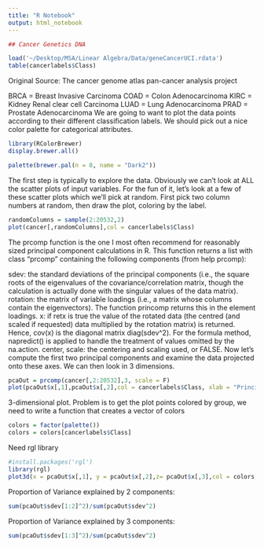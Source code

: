 ```yaml
---
title: "R Notebook"
output: html_notebook
---
```



```r
## Cancer Genetics DNA

load('~/Desktop/MSA/Linear Algebra/Data/geneCancerUCI.rdata')
table(cancerlabels$Class)
```

Original Source: The cancer genome atlas pan-cancer analysis project

BRCA = Breast Invasive Carcinoma
COAD = Colon Adenocarcinoma
KIRC = Kidney Renal clear cell Carcinoma
LUAD = Lung Adenocarcinoma
PRAD = Prostate Adenocarcinoma
We are going to want to plot the data points according to their different classification labels. We should pick out a nice color palette for categorical attributes.

```r
library(RColorBrewer)
display.brewer.all()
```


```r
palette(brewer.pal(n = 8, name = "Dark2"))
```

The first step is typically to explore the data. Obviously we can’t look at ALL the scatter plots of input variables. For the fun of it, let’s look at a few of these scatter plots which we’ll pick at random. First pick two column numbers at random, then draw the plot, coloring by the label.


```r
randomColumns = sample(2:20532,2)
plot(cancer[,randomColumns],col = cancerlabels$Class)
```

The prcomp function is the one I most often recommend for reasonably sized principal component calculations in R. This function returns a list with class “prcomp” containing the following components (from help prcomp):

sdev: the standard deviations of the principal components (i.e., the square roots of the eigenvalues of the covariance/correlation matrix, though the calculation is actually done with the singular values of the data matrix).
rotation: the matrix of variable loadings (i.e., a matrix whose columns contain the eigenvectors). The function princomp returns this in the element loadings.
x: if retx is true the value of the rotated data (the centred (and scaled if requested) data multiplied by the rotation matrix) is returned. Hence, cov(x) is the diagonal matrix diag(sdev^2). For the formula method, napredict() is applied to handle the treatment of values omitted by the na.action.
center, scale: the centering and scaling used, or FALSE.
Now let’s compute the first two principal components and examine the data projected onto these axes. We can then look in 3 dimensions.

```r

pcaOut = prcomp(cancer[,2:20532],3, scale = F)
plot(pcaOut$x[,1],pcaOut$x[,2],col = cancerlabels$Class, xlab = "Principal Component 1", ylab = "Principal Component 2", main = 'Genetic Samples Projected into 2-dimensions')
```

3-dimensional plot. Problem is to get the plot points colored by group, we need to write a function that creates a vector of colors

```r
colors = factor(palette())
colors = colors[cancerlabels$Class]
```

Need rgl library
```r
#install.packages('rgl')
library(rgl)
plot3d(x = pcaOut$x[,1], y = pcaOut$x[,2],z= pcaOut$x[,3],col = colors, xlab = "Principal Component 1", ylab = "Principal Component 2", zlab = "Principal Component 3")
```


Proportion of Variance explained by 2 components:

```r
sum(pcaOut$sdev[1:2]^2)/sum(pcaOut$sdev^2)
```

Proportion of Variance explained by 3 components:

```r
sum(pcaOut$sdev[1:3]^2)/sum(pcaOut$sdev^2)
```

